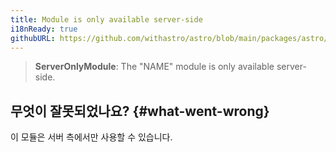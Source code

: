 ```yaml
---
title: Module is only available server-side
i18nReady: true
githubURL: https://github.com/withastro/astro/blob/main/packages/astro/src/core/errors/errors-data.ts
---
```


> **ServerOnlyModule**: The "NAME" module is only available server-side.

## 무엇이 잘못되었나요? \{#what-went-wrong\}
이 모듈은 서버 측에서만 사용할 수 있습니다.




